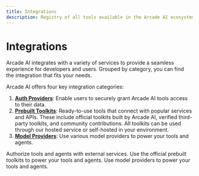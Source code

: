 ```yaml
---
title: Integrations
description: Registry of all tools available in the Arcade AI ecosystem
---
```


# Integrations

Arcade AI integrates with a variety of services to provide a seamless experience for developers and users. Grouped by category, you can find the integration that fits your needs.

Arcade AI offers four key integration categories:

1. **[Auth Providers](/integrations/auth)**: Enable users to securely grant Arcade AI tools access to their data.
2. **[Prebuilt Toolkits](/integrations/toolkits)**: Ready-to-use tools that connect with popular services and APIs. These include official toolkits built by Arcade AI, verified third-party toolkits, and community contributions. All toolkits can be used through our hosted service or self-hosted in your environment.
3. **[Model Providers](/integrations/models)**: Use various model providers to power your tools and agents.
   <br />

<Cards columns={2}>
  <Card icon="fingerprint" title="Auth Providers" href="/integrations/auth">
    Authorize tools and agents with external services.
  </Card>
  <Card icon="toolkit" title="Prebuilt Toolkits" href="/integrations/toolkits">
    Use the official prebuilt toolkits to power your tools and agents.
  </Card>
  <Card icon="bolt" title="Model Providers" href="/integrations/models">
    Use model providers to power your tools and agents.
  </Card>

</Cards>
